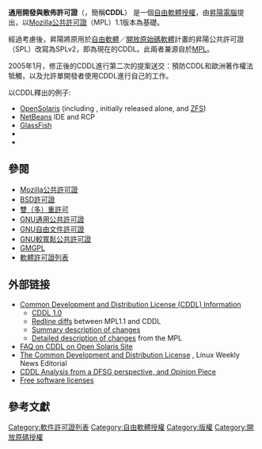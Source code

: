 {{NoteTA|G1=IT|G2=FL}}
{{Infobox software license
| name            = Common Development and Distribution License
| image           =
| caption         =
| author          = [[昇阳电脑|昇阳电脑]], [[甲骨文公司|甲骨文公司]]
| version         = 1.1
| copyright       = [[甲骨文公司|甲骨文公司]]
| date            =
| OSI approved    = 是 (仅限 1.0)<ref name="osi">{{cite web |url=http://www.opensolaris.org/os/about/faq/licensing_faq/#CDDL-combo|archive-url=https://web.archive.org/web/20091006181308/http://opensolaris.org/os/about/faq/licensing_faq/#CDDL-combo|archive-date=2009-10-06 |title=Can code licensed under the CDDL be combined with code licensed under other open source licenses? |work=OpenSolaris FAQ: Common Development and Distribution License (CDDL) |publisher=OpenSolaris |language=en}}</ref>
| Debian approved = 是
| Free Software   = 是 (仅限 1.0)<ref name="fsf" /><!--Actually yes, but the template is showing this as 'FSF approved', see talk.-->
| GPL compatible  = 否<ref name="fsf" />
| copyleft        = 是，文件级别<ref name="fsf" />
| copyfree        = 否
| linking         = 可以<ref name="fsf">{{cite web |url=https://www.gnu.org/licenses/license-list.html#CDDL |title=Various Licenses and Comments About Them - Common Development and Distribution License |publisher=Free Software Foundation |accessdate=2020-10-14 |language=en |archive-date=2009-07-16 |archive-url=https://web.archive.org/web/20090716201618/http://www.gnu.org/licenses/license-list.html#CDDL |dead-url=no }}</ref>
}}

'''通用開發與散佈許可證'''（{{lang-en|Common Development and Distribution License}}，簡稱'''CDDL'''） 是一個[[自由軟體|自由軟體]][[软件许可证|授權]]，由[[昇陽電腦|昇陽電腦]]提出，以[[Mozilla公共許可證|Mozilla公共許可證]]（MPL）1.1版本為基礎。

經過考慮後，昇陽將原用於[[自由軟體|自由軟體]]／[[開放原始碼軟體|開放原始碼軟體]]計畫的昇陽公共許可證（SPL）改寫為SPLv2，即為現在的CDDL。此兩者兼源自於[[MPL|MPL]]。

2005年1月，修正後的CDDL進行第二次的提案送交：預防CDDL和歐洲著作權法牴觸，以及允許單開發者使用CDDL進行自己的工作。

以CDDL釋出的例子:
* [[OpenSolaris|OpenSolaris]] (including {{link-en|DTrace}}, initially released alone, and [[ZFS|ZFS]])
* [[NetBeans|NetBeans]] IDE and RCP
* [[GlassFish|GlassFish]]
* {{link-en|Java Web Services Development Pack}}
* {{link-en|Project DReaM}}

==參閱==
{{portal|自由軟體}}
* [[Mozilla公共許可證|Mozilla公共許可證]]
* [[BSD許可證|BSD許可證]]
* [[雙許可|雙（多）重許可]]
* [[GPL|GNU通用公共許可證]]
* [[GNU_FDL|GNU自由文件許可證]]
* [[LGPL|GNU較寬鬆公共許可證]]
* [[GMGPL|GMGPL]]
* [[軟體許可證列表|軟體許可證列表]]

==外部链接==
* [https://web.archive.org/web/20090304142159/http://www.sun.com/cddl/ Common Development and Distribution License (CDDL) Information]
** [https://web.archive.org/web/20090305064954/http://www.sun.com/cddl/cddl.html CDDL 1.0]
** [https://web.archive.org/web/20090304142159/http://www.sun.com/cddl/CDDL_MPL_redline.pdf Redline diffs] between MPL1.1 and CDDL
** [https://web.archive.org/web/20050214114513/http://www.sun.com/cddl/CDDL_why_summary.html Summary description of changes]
** [https://web.archive.org/web/20090304142159/http://www.sun.com/cddl/CDDL_why_details.html Detailed description of changes] from the MPL
* [https://web.archive.org/web/20071027082141/http://www.opensolaris.org/os/about/faq/licensing_faq/ FAQ on CDDL on Open Solaris Site]
* [http://lwn.net/Articles/114839/ The Common Development and Distribution License] {{Wayback|url=http://lwn.net/Articles/114839/ |date=20210126175521 }}, Linux Weekly News Editorial
* [https://web.archive.org/web/20050215224024/http://members.optusnet.com.au/benjamincarlyle/benjamin/blog/2005/02/04/#cddl CDDL Analysis from a DFSG perspective,  and Opinion Piece]
* [http://www.gnu.org/licenses/license-list.html Free software licenses] {{WebCite|url=https://www.webcitation.org/6I5qZojZ1?url=http://www.gnu.org/licenses/license-list.html |date=20130714003105 |dateformat=iso }}

==參考文獻==
{{reflist|2}}


[[Category:軟件許可證列表|Category:軟件許可證列表]]
[[Category:自由軟體授權|Category:自由軟體授權]]
[[Category:版權|Category:版權]]
[[Category:開放原碼授權|Category:開放原碼授權]]